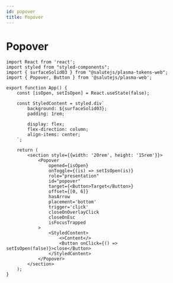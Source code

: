 ```yaml
---
id: popover
title: Popover
---
```



# Popover
<Description name="Popover" />
<PropsTable name="Popover" />
<StorybookLink name="Popover" />

```tsx live
import React from 'react';
import styled from "styled-components";
import { surfaceSolid03 } from "@salutejs/plasma-tokens-web";
import { Popover, Button } from '@salutejs/plasma-web';

export function App() {
    const [isOpen, setIsOpen] = React.useState(false);

    const StyledContent = styled.div`
        background: ${surfaceSolid03};
        padding: 1rem;

        display: flex;
        flex-direction: column;
        align-items: center;
    `;

    return (
        <section style={{width: '20rem', height: '15rem'}}>
            <Popover
                opened={isOpen}
                onToggle={(is) => setIsOpen(is)}
                role="presentation"
                id="popover"
                target={<Button>Target</Button>}
                offset={[0, 6]}
                hasArrow
                placement='bottom'
                trigger='click'
                closeOnOverlayClick
                closeOnEsc
                isFocusTrapped
            >
                <StyledContent>
                    <>Content</>
                    <Button onClick={() => setIsOpen(false)}>close</Button>
                </StyledContent>
            </Popover>
        </section>
    );
}
```
